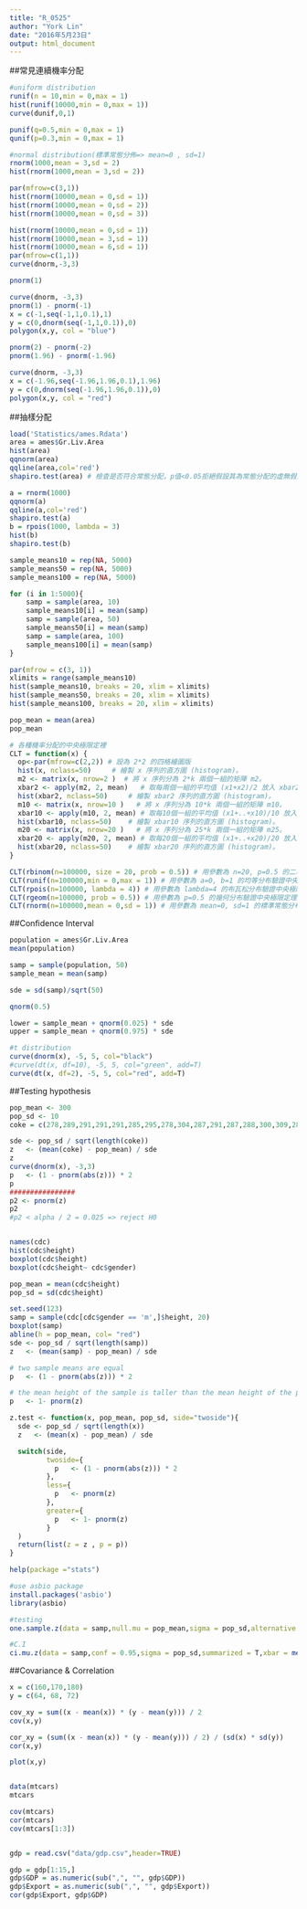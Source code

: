 ```yaml
---
title: "R_0525"
author: "York Lin"
date: "2016年5月23日"
output: html_document
---
```


##常見連續機率分配
```R
#uniform distribution
runif(n = 10,min = 0,max = 1)
hist(runif(10000,min = 0,max = 1))
curve(dunif,0,1)

punif(q=0.5,min = 0,max = 1)
qunif(p=0.3,min = 0,max = 1)

#normal distribution(標準常態分佈=> mean=0 , sd=1)
rnorm(1000,mean = 3,sd = 2)
hist(rnorm(1000,mean = 3,sd = 2))

par(mfrow=c(3,1))
hist(rnorm(10000,mean = 0,sd = 1))
hist(rnorm(10000,mean = 0,sd = 2))
hist(rnorm(10000,mean = 0,sd = 3))

hist(rnorm(10000,mean = 0,sd = 1))
hist(rnorm(10000,mean = 3,sd = 1))
hist(rnorm(10000,mean = 6,sd = 1))
par(mfrow=c(1,1))
curve(dnorm,-3,3)

pnorm(1)

curve(dnorm, -3,3)
pnorm(1) - pnorm(-1)
x = c(-1,seq(-1,1,0.1),1)
y = c(0,dnorm(seq(-1,1,0.1)),0)
polygon(x,y, col = "blue")

pnorm(2) - pnorm(-2)
pnorm(1.96) - pnorm(-1.96)

curve(dnorm, -3,3)
x = c(-1.96,seq(-1.96,1.96,0.1),1.96)
y = c(0,dnorm(seq(-1.96,1.96,0.1)),0)
polygon(x,y, col = "red")
```

##抽樣分配
```R

load('Statistics/ames.Rdata')
area = ames$Gr.Liv.Area
hist(area)
qqnorm(area)
qqline(area,col='red')
shapiro.test(area) # 檢查是否符合常態分配，p值<0.05拒絕假設其為常態分配的虛無假設

a = rnorm(1000)
qqnorm(a)
qqline(a,col='red')
shapiro.test(a)
b = rpois(1000, lambda = 3)
hist(b)
shapiro.test(b)

sample_means10 = rep(NA, 5000)
sample_means50 = rep(NA, 5000)
sample_means100 = rep(NA, 5000)

for (i in 1:5000){
    samp = sample(area, 10)
    sample_means10[i] = mean(samp)
    samp = sample(area, 50)
    sample_means50[i] = mean(samp)
    samp = sample(area, 100)
    sample_means100[i] = mean(samp)
}

par(mfrow = c(3, 1))
xlimits = range(sample_means10)
hist(sample_means10, breaks = 20, xlim = xlimits)
hist(sample_means50, breaks = 20, xlim = xlimits)
hist(sample_means100, breaks = 20, xlim = xlimits)

pop_mean = mean(area)
pop_mean

# 各種機率分配的中央極限定裡
CLT = function(x) {
  op<-par(mfrow=c(2,2)) # 設為 2*2 的四格繪圖版
  hist(x, nclass=50)     # 繪製 x 序列的直方圖 (histogram)。
  m2 <- matrix(x, nrow=2 )  # 將 x 序列分為 2*k 兩個一組的矩陣 m2。
  xbar2 <- apply(m2, 2, mean)   # 取每兩個一組的平均值 (x1+x2)/2 放入 xbar2 中。
  hist(xbar2, nclass=50)     # 繪製 xbar2 序列的直方圖 (histogram)。
  m10 <- matrix(x, nrow=10 )   # 將 x 序列分為 10*k 兩個一組的矩陣 m10。
  xbar10 <- apply(m10, 2, mean) # 取每10個一組的平均值 (x1+..+x10)/10 放入 xbar10 中。
  hist(xbar10, nclass=50)    # 繪製 xbar10 序列的直方圖 (histogram)。
  m20 <- matrix(x, nrow=20 )   # 將 x 序列分為 25*k 兩個一組的矩陣 m25。
  xbar20 <- apply(m20, 2, mean) # 取每20個一組的平均值 (x1+..+x20)/20 放入 xbar20 中。
  hist(xbar20, nclass=50)    # 繪製 xbar20 序列的直方圖 (histogram)。
}

CLT(rbinom(n=100000, size = 20, prob = 0.5)) # 用參數為 n=20, p=0.5 的二項分布驗證中央極限定理。
CLT(runif(n=100000,min = 0,max = 1)) # 用參數為 a=0, b=1 的均等分布驗證中央極限定理。
CLT(rpois(n=100000, lambda = 4)) # 用參數為 lambda=4 的布瓦松分布驗證中央極限定理。
CLT(rgeom(n=100000, prob = 0.5)) # 用參數為 p=0.5 的幾何分布驗證中央極限定理。
CLT(rnorm(n=100000,mean = 0,sd = 1)) # 用參數為 mean=0, sd=1 的標準常態分布驗證中央極限定理。

```

##Confidence Interval
```R
population = ames$Gr.Liv.Area
mean(population)

samp = sample(population, 50)
sample_mean = mean(samp)

sde = sd(samp)/sqrt(50)

qnorm(0.5)

lower = sample_mean + qnorm(0.025) * sde
upper = sample_mean + qnorm(0.975) * sde

#t distribution
curve(dnorm(x), -5, 5, col="black")
#curve(dt(x, df=10), -5, 5, col="green", add=T)
curve(dt(x, df=2), -5, 5, col="red", add=T)
```

##Testing hypothesis
```R
pop_mean <- 300
pop_sd <- 10
coke = c(278,289,291,291,291,285,295,278,304,287,291,287,288,300,309,280,294,283,292,306)

sde <- pop_sd / sqrt(length(coke))
z   <- (mean(coke) - pop_mean) / sde
z
curve(dnorm(x), -3,3)
p   <- (1 - pnorm(abs(z))) * 2
p
################
p2 <- pnorm(z)
p2
#p2 < alpha / 2 = 0.025 => reject H0


names(cdc)
hist(cdc$height)
boxplot(cdc$height)
boxplot(cdc$height~ cdc$gender)

pop_mean = mean(cdc$height)
pop_sd = sd(cdc$height)

set.seed(123)
samp = sample(cdc[cdc$gender == 'm',]$height, 20)
boxplot(samp)
abline(h = pop_mean, col= "red")
sde <- pop_sd / sqrt(length(samp))
z   <- (mean(samp) - pop_mean) / sde

# two sample means are equal
p   <- (1 - pnorm(abs(z))) * 2

# the mean height of the sample is taller than the mean height of the population
p   <- 1- pnorm(z)

z.test <- function(x, pop_mean, pop_sd, side="twoside"){
  sde <- pop_sd / sqrt(length(x))
  z   <- (mean(x) - pop_mean) / sde

  switch(side, 
         twoside={
           p   <- (1 - pnorm(abs(z))) * 2
         },
         less={
           p   <- pnorm(z)
         },
         greater={
           p   <- 1- pnorm(z)
         }
  )
  return(list(z = z , p = p))
}

help(package ="stats")

#use asbio package
install.packages('asbio')
library(asbio)

#testing
one.sample.z(data = samp,null.mu = pop_mean,sigma = pop_sd,alternative = 'greater')

#C.I
ci.mu.z(data = samp,conf = 0.95,sigma = pop_sd,summarized = T,xbar = mean(samp),n = length(samp) )


```


##Covariance & Correlation
```R
x = c(160,170,180)
y = c(64, 68, 72)

cov_xy = sum((x - mean(x)) * (y - mean(y))) / 2
cov(x,y)

cor_xy = (sum((x - mean(x)) * (y - mean(y))) / 2) / (sd(x) * sd(y))  
cor(x,y)

plot(x,y)


data(mtcars)
mtcars

cov(mtcars)
cor(mtcars)
cov(mtcars[1:3])


gdp = read.csv("data/gdp.csv",header=TRUE)

gdp = gdp[1:15,]
gdp$GDP = as.numeric(sub(",", "", gdp$GDP))
gdp$Export = as.numeric(sub(",", "", gdp$Export))
cor(gdp$Export, gdp$GDP)
```


